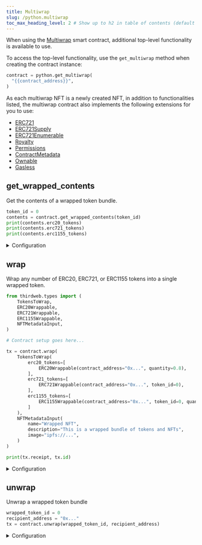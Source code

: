 ```yaml
---
title: Multiwrap
slug: /python.multiwrap
toc_max_heading_level: 2 # Show up to h2 in table of contents (default is up to h3)
---
```


When using the [Multiwrap](https://thirdweb.com/thirdweb.eth/Multiwrap) smart contract, additional top-level functionality is available to use.

To access the top-level functionality, use the `get_multiwrap` method when creating the contract instance:

```python
contract = python.get_multiwrap(
  "{{contract_address}}",
)
```

As each multiwrap NFT is a newly created NFT, in addition to functionalities listed, the multiwrap contract also implements the following extensions for you to use:

- [ERC721](/python/python.erc721)
- [ERC721Supply](/python/python.erc721supply)
- [ERC721Enumerable](/python/python.erc721enumerable)
- [Royalty](/python/python.contractroyalty)
- [Permissions](/python/python.permissions)
- [ContractMetadata](/python/python.contractmetadata)
- [Ownable](/python/python.ownable)
- [Gasless](/python/python.gasless)

## get_wrapped_contents

Get the contents of a wrapped token bundle.

```python
token_id = 0
contents = contract.get_wrapped_contents(token_id)
print(contents.erc20_tokens)
print(contents.erc721_tokens)
print(contents.erc1155_tokens)
```

<details>
<summary>Configuration</summary>
<div>

#### token_id

The ID of the wrapped token to get the contents of. Must be of type `int`.

```python
# highlight-next-line
token_id = 0
contents = contract.get_wrapped_contents(token_id)
```

### Return Value

The contents of the wrapped token bundle, of type `WrappedTokens`

```python
class WrappedTokens:
    erc20_tokens: List[ERC20Wrappable] = dataclasses.field(default_factory=list)
    erc721_tokens: List[ERC721Wrappable] = dataclasses.field(default_factory=list)
    erc1155_tokens: List[ERC1155Wrappable] = dataclasses.field(default_factory=list)

class ERC20Wrappable:
    contract_address: str
    quantity: Price

class ERC721Wrappable:
    contract_address: str
    token_id: int

class ERC1155Wrappable:
    contract_address: str
    token_id: int
    quantity: int
```

</div>
</details>

## wrap

Wrap any number of ERC20, ERC721, or ERC1155 tokens into a single wrapped token.

```python
from thirdweb.types import (
    TokensToWrap,
    ERC20Wrappable,
    ERC721Wrappable,
    ERC1155Wrappable,
    NFTMetadataInput,
)

# Contract setup goes here...

tx = contract.wrap(
    TokensToWrap(
        erc20_tokens=[
            ERC20Wrappable(contract_address="0x...", quantity=0.8),
        ],
        erc721_tokens=[
            ERC721Wrappable(contract_address="0x...", token_id=0),
        ],
        erc1155_tokens=[
            ERC1155Wrappable(contract_address="0x...", token_id=0, quantity=1),
        ]
    ),
    NFTMetadataInput(
        name="Wrapped NFT",
        description="This is a wrapped bundle of tokens and NFTs",
        image="ipfs://...",
    )
)

print(tx.receipt, tx.id)
```

<details>
<summary>Configuration</summary>
<div>

#### contents

The tokens to wrap into a single wrapped token. Must be a `TokensToWrap` object.

```python
class TokensToWrap:
    erc20_tokens: List[ERC20Wrappable] = dataclasses.field(default_factory=list)
    erc721_tokens: List[ERC721Wrappable] = dataclasses.field(default_factory=list)
    erc1155_tokens: List[ERC1155Wrappable] = dataclasses.field(default_factory=list)
```

```python
from thirdweb.types import (
    TokensToWrap,
    ERC20Wrappable,
    ERC721Wrappable,
    ERC1155Wrappable,
    NFTMetadataInput,
)

tx = contract.wrap(
  # highlight-start
    TokensToWrap(
        erc20_tokens=[
            ERC20Wrappable(contract_address="0x...", quantity=0.8),
        ],
        erc721_tokens=[
            ERC721Wrappable(contract_address="0x...", token_id=0),
        ],
        erc1155_tokens=[
            ERC1155Wrappable(contract_address="0x...", token_id=0, quantity=1),
        ]
    ),
    # highlight-end
    NFTMetadataInput(
        name="Wrapped NFT",
        description="This is a wrapped bundle of tokens and NFTs",
        image="ipfs://...",
    )
)

print(tx.receipt, tx.id)
```

#### wrapped_token_metadata

The metadata to use for the wrapped token. Must a `NFTMetadataInput` object.

```python
class NFTMetadataInput:
    name: str
    description: Optional[str] = None
    image: Optional[str] = None
    external_url: Optional[str] = None
    animation_url: Optional[str] = None
    background_color: Optional[str] = None
    properties: Optional[Dict[str, Any]] = None
    attributes: Optional[Dict[str, Any]] = None
```

```python
from thirdweb.types import (
    TokensToWrap,
    ERC20Wrappable,
    ERC721Wrappable,
    ERC1155Wrappable,
    NFTMetadataInput,
)

tx = contract.wrap(
    TokensToWrap(
        erc20_tokens=[
            ERC20Wrappable(contract_address="0x...", quantity=0.8),
        ],
        erc721_tokens=[
            ERC721Wrappable(contract_address="0x...", token_id=0),
        ],
        erc1155_tokens=[
            ERC1155Wrappable(contract_address="0x...", token_id=0, quantity=1),
        ]
    ),
    # highlight-start
    NFTMetadataInput(
        name="Wrapped NFT",
        description="This is a wrapped bundle of tokens and NFTs",
        image="ipfs://...",
    )
    # highlight-end
)

print(tx.receipt, tx.id)
```

#### recipient_address (optional)

The optional address to send the wrapped token to. Must be of type `str`.

```python
from thirdweb.types import (
    TokensToWrap,
    ERC20Wrappable,
    ERC721Wrappable,
    ERC1155Wrappable,
    NFTMetadataInput,
)
tx = contract.wrap(
    TokensToWrap(
        erc20_tokens=[
            ERC20Wrappable(contract_address="0x...", quantity=0.8),
        ],
        erc721_tokens=[
            ERC721Wrappable(contract_address="0x...", token_id=0),
        ],
        erc1155_tokens=[
            ERC1155Wrappable(contract_address="0x...", token_id=0, quantity=1),
        ]
    ),
    NFTMetadataInput(
        name="Wrapped NFT",
        description="This is a wrapped bundle of tokens and NFTs",
        image="ipfs://...",
    ),
    # highlight-next-line
    recipient_address="0x..."
)

print(tx.receipt, tx.id)
```

</div>
</details>

## unwrap

Unwrap a wrapped token bundle

```python
wrapped_token_id = 0
recipient_address = "0x..."
tx = contract.unwrap(wrapped_token_id, recipient_address)
```

<details>
<summary>Configuration</summary>
<div>

#### wrapped_token_id

The ID of the wrapped token to unwrap. Must be of type `int`.

```python
# highlight-next-line
wrapped_token_id = 0
recipient_address = "0x..."
tx = contract.unwrap(wrapped_token_id, recipient_address)
```

#### recipient_address (optional)

The optional address to send the unwrapped tokens to. Must be of type `str`.

```python
wrapped_token_id = 0
# highlight-next-line
recipient_address = "0x..."
tx = contract.unwrap(wrapped_token_id, recipient_address)
```

</div>
</details>
